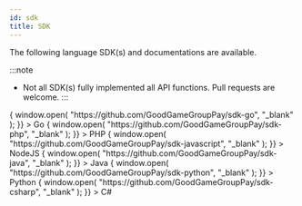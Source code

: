```yaml
---
id: sdk
title: SDK
---
```



The following language SDK(s) and documentations are available.

:::note
- Not all SDK(s) fully implemented all API functions. Pull requests are welcome.
:::

<Flex flexWrap="wrap" mx={-2}>
  <Box p={2} width={[1, 1 / 3]}>
    <Box
      className={styles.box}
      onClick={() => {
        window.open(
          "https://github.com/GoodGameGroupPay/sdk-go",
          "_blank"
        );
      }}
    >
      <Text className={styles.text}>Go</Text>
    </Box>
  </Box>
  <Box p={2} width={[1, 1 / 3]}>
    <Box
      className={styles.box}
      onClick={() => {
        window.open(
          "https://github.com/GoodGameGroupPay/sdk-php",
          "_blank"
        );
      }}
    >
      <Text className={styles.text}> PHP</Text>
    </Box>
  </Box>
  <Box p={2} width={[1, 1 / 3]}>
    <Box
      className={styles.box}
      onClick={() => {
        window.open(
          "https://github.com/GoodGameGroupPay/sdk-javascript",
          "_blank"
        );
      }}
    >
      <Text className={styles.text}>NodeJS</Text>
    </Box>
  </Box>
</Flex>

<Flex flexWrap="wrap" mx={-2}>
  <Box p={2} width={[1, 1 / 3]}>
    <Box
      className={styles.box}
      onClick={() => {
        window.open(
          "https://github.com/GoodGameGroupPay/sdk-java",
          "_blank"
        );
      }}
    >
      <Text className={styles.text}>Java</Text>
    </Box>
  </Box>
  <Box p={2} width={[1, 1 / 3]}>
    <Box
      className={styles.box}
      onClick={() => {
        window.open(
          "https://github.com/GoodGameGroupPay/sdk-python",
          "_blank"
        );
      }}
    >
      <Text className={styles.text}> Python</Text>
    </Box>
  </Box>
  <Box p={2} width={[1, 1 / 3]}>
    <Box
      className={styles.box}
      onClick={() => {
        window.open(
          "https://github.com/GoodGameGroupPay/sdk-csharp",
          "_blank"
        );
      }}
    >
      <Text className={styles.text}>C#</Text>
    </Box>
  </Box>
</Flex>